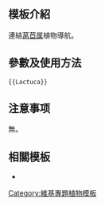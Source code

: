 <includeonly><!-- 在這裡加入模板的保護標識 --></includeonly><noinclude>{{Documentation subpage}}</noinclude>
<!-- 在本行下編輯模板說明 -->
== 模板介紹 ==

連結[[莴苣属]]植物導航。

== 參數及使用方法 ==

<pre>{{Lactuca}}</pre>

== 注意事项 ==

無。

== 相關模板 ==

* {{tl|Brassica}}
{{Brassica|cat=no}}

<includeonly>
<!-- 本行下加入模板的分類 -->
[[Category:維基專題植物模板]]
</includeonly>